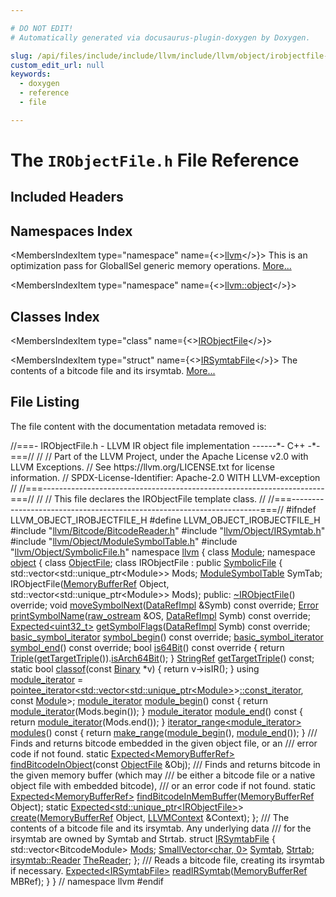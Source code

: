 ```yaml
---

# DO NOT EDIT!
# Automatically generated via docusaurus-plugin-doxygen by Doxygen.

slug: /api/files/include/include/llvm/include/llvm/object/irobjectfile-h
custom_edit_url: null
keywords:
  - doxygen
  - reference
  - file

---
```





# The `IRObjectFile.h` File Reference

<DoxygenPage pluginConfig={pluginConfig}>



## Included Headers

<IncludesList>
<IncludesListItem
  filePath="llvm/Bitcode/BitcodeReader.h"
  permalink="/docs/api/files/include/include/llvm/include/llvm/bitcode/bitcodereader-h"
  isLocal="true" />
<IncludesListItem
  filePath="llvm/Object/IRSymtab.h"
  permalink="/docs/api/files/include/include/llvm/include/llvm/object/irsymtab-h"
  isLocal="true" />
<IncludesListItem
  filePath="llvm/Object/ModuleSymbolTable.h"
  permalink="/docs/api/files/include/include/llvm/include/llvm/object/modulesymboltable-h"
  isLocal="true" />
<IncludesListItem
  filePath="llvm/Object/SymbolicFile.h"
  permalink="/docs/api/files/include/include/llvm/include/llvm/object/symbolicfile-h"
  isLocal="true" />
</IncludesList>

## Namespaces Index

<MembersIndex>

<MembersIndexItem
  type="namespace"
  name={<><a href="/docs/api/namespaces/llvm">llvm</a></>}>
This is an optimization pass for GlobalISel generic memory operations. <a href="/docs/api/namespaces/llvm/#details">More...</a>
</MembersIndexItem>

<MembersIndexItem
  type="namespace"
  name={<><a href="/docs/api/namespaces/llvm/object">llvm::object</a></>}>
</MembersIndexItem>

</MembersIndex>

## Classes Index

<MembersIndex>

<MembersIndexItem
  type="class"
  name={<><a href="/docs/api/classes/llvm/object/irobjectfile">IRObjectFile</a></>}>
</MembersIndexItem>

<MembersIndexItem
  type="struct"
  name={<><a href="/docs/api/structs/llvm/object/irsymtabfile">IRSymtabFile</a></>}>
The contents of a bitcode file and its irsymtab. <a href="/docs/api/structs/llvm/object/irsymtabfile/#details">More...</a>
</MembersIndexItem>

</MembersIndex>


## File Listing

The file content with the documentation metadata removed is:

<ProgramListing>

<Link id="l00001" /><CodeLine lineNumber="1"><Highlight kind="comment">//===- IRObjectFile.h - LLVM IR object file implementation ------&#42;- C++ -&#42;-===//</Highlight><Highlight kind="normal"></Highlight></CodeLine>
<Link id="l00002" /><CodeLine lineNumber="2"><Highlight kind="normal"></Highlight><Highlight kind="comment">//</Highlight><Highlight kind="normal"></Highlight></CodeLine>
<Link id="l00003" /><CodeLine lineNumber="3"><Highlight kind="normal"></Highlight><Highlight kind="comment">// Part of the LLVM Project, under the Apache License v2.0 with LLVM Exceptions.</Highlight><Highlight kind="normal"></Highlight></CodeLine>
<Link id="l00004" /><CodeLine lineNumber="4"><Highlight kind="normal"></Highlight><Highlight kind="comment">// See https://llvm.org/LICENSE.txt for license information.</Highlight><Highlight kind="normal"></Highlight></CodeLine>
<Link id="l00005" /><CodeLine lineNumber="5"><Highlight kind="normal"></Highlight><Highlight kind="comment">// SPDX-License-Identifier: Apache-2.0 WITH LLVM-exception</Highlight><Highlight kind="normal"></Highlight></CodeLine>
<Link id="l00006" /><CodeLine lineNumber="6"><Highlight kind="normal"></Highlight><Highlight kind="comment">//</Highlight><Highlight kind="normal"></Highlight></CodeLine>
<Link id="l00007" /><CodeLine lineNumber="7"><Highlight kind="normal"></Highlight><Highlight kind="comment">//===----------------------------------------------------------------------===//</Highlight><Highlight kind="normal"></Highlight></CodeLine>
<Link id="l00008" /><CodeLine lineNumber="8"><Highlight kind="normal"></Highlight><Highlight kind="comment">//</Highlight><Highlight kind="normal"></Highlight></CodeLine>
<Link id="l00009" /><CodeLine lineNumber="9"><Highlight kind="normal"></Highlight><Highlight kind="comment">// This file declares the IRObjectFile template class.</Highlight><Highlight kind="normal"></Highlight></CodeLine>
<Link id="l00010" /><CodeLine lineNumber="10"><Highlight kind="normal"></Highlight><Highlight kind="comment">//</Highlight><Highlight kind="normal"></Highlight></CodeLine>
<Link id="l00011" /><CodeLine lineNumber="11"><Highlight kind="normal"></Highlight><Highlight kind="comment">//===----------------------------------------------------------------------===//</Highlight><Highlight kind="normal"></Highlight></CodeLine>
<Link id="l00012" /><CodeLine lineNumber="12"><Highlight kind="normal"></Highlight></CodeLine>
<Link id="l00013" /><CodeLine lineNumber="13"><Highlight kind="normal"></Highlight><Highlight kind="preprocessor">#ifndef LLVM&#95;OBJECT&#95;IROBJECTFILE&#95;H</Highlight><Highlight kind="normal"></Highlight></CodeLine>
<Link id="l00014" /><CodeLine lineNumber="14"><Highlight kind="normal"></Highlight><Highlight kind="preprocessor">#define LLVM&#95;OBJECT&#95;IROBJECTFILE&#95;H</Highlight><Highlight kind="normal"></Highlight></CodeLine>
<Link id="l00015" /><CodeLine lineNumber="15"><Highlight kind="normal"></Highlight></CodeLine>
<Link id="l00016" /><CodeLine lineNumber="16"><Highlight kind="normal"></Highlight><Highlight kind="preprocessor">#include &quot;<a href="/docs/api/files/include/include/llvm/include/llvm/bitcode/bitcodereader-h">llvm/Bitcode/BitcodeReader.h</a>&quot;</Highlight><Highlight kind="normal"></Highlight></CodeLine>
<Link id="l00017" /><CodeLine lineNumber="17"><Highlight kind="normal"></Highlight><Highlight kind="preprocessor">#include &quot;<a href="/docs/api/files/include/include/llvm/include/llvm/object/irsymtab-h">llvm/Object/IRSymtab.h</a>&quot;</Highlight><Highlight kind="normal"></Highlight></CodeLine>
<Link id="l00018" /><CodeLine lineNumber="18"><Highlight kind="normal"></Highlight><Highlight kind="preprocessor">#include &quot;<a href="/docs/api/files/include/include/llvm/include/llvm/object/modulesymboltable-h">llvm/Object/ModuleSymbolTable.h</a>&quot;</Highlight><Highlight kind="normal"></Highlight></CodeLine>
<Link id="l00019" /><CodeLine lineNumber="19"><Highlight kind="normal"></Highlight><Highlight kind="preprocessor">#include &quot;<a href="/docs/api/files/include/include/llvm/include/llvm/object/symbolicfile-h">llvm/Object/SymbolicFile.h</a>&quot;</Highlight><Highlight kind="normal"></Highlight></CodeLine>
<Link id="l00020" /><CodeLine lineNumber="20"><Highlight kind="normal"></Highlight></CodeLine>
<Link id="l00021" /><CodeLine lineNumber="21"><Highlight kind="normal"></Highlight><Highlight kind="keyword">namespace </Highlight><Highlight kind="normal"><a href="/docs/api/namespaces/llvm">llvm</a> &#123;</Highlight></CodeLine>
<Link id="l00022" /><CodeLine lineNumber="22"><Highlight kind="normal"></Highlight><Highlight kind="keyword">class </Highlight><Highlight kind="normal"><a href="/docs/api/classes/llvm/module">Module</a>;</Highlight></CodeLine>
<Link id="l00023" /><CodeLine lineNumber="23"><Highlight kind="normal"></Highlight></CodeLine>
<Link id="l00024" /><CodeLine lineNumber="24"><Highlight kind="normal"></Highlight><Highlight kind="keyword">namespace </Highlight><Highlight kind="normal"><a href="/docs/api/namespaces/llvm/object">object</a> &#123;</Highlight></CodeLine>
<Link id="l00025" /><CodeLine lineNumber="25"><Highlight kind="normal"></Highlight><Highlight kind="keyword">class </Highlight><Highlight kind="normal"><a href="/docs/api/classes/llvm/object/objectfile">ObjectFile</a>;</Highlight></CodeLine>
<Link id="l00026" /><CodeLine lineNumber="26"><Highlight kind="normal"></Highlight></CodeLine>
<Link id="l00027" /><CodeLine lineNumber="27" lineLink="/docs/api/classes/llvm/object/irobjectfile"><Highlight kind="normal"></Highlight><Highlight kind="keyword">class </Highlight><Highlight kind="normal">IRObjectFile : </Highlight><Highlight kind="keyword">public</Highlight><Highlight kind="normal"> <a href="/docs/api/classes/llvm/object/symbolicfile/#a8eeef7e2323c6f1ec25eb240e1842fee">SymbolicFile</a> &#123;</Highlight></CodeLine>
<Link id="l00028" /><CodeLine lineNumber="28"><Highlight kind="normal">  std::vector&lt;std::unique&#95;ptr&lt;Module&gt;&gt; Mods;</Highlight></CodeLine>
<Link id="l00029" /><CodeLine lineNumber="29"><Highlight kind="normal">  <a href="/docs/api/classes/llvm/modulesymboltable">ModuleSymbolTable</a> SymTab;</Highlight></CodeLine>
<Link id="l00030" /><CodeLine lineNumber="30"><Highlight kind="normal">  IRObjectFile(<a href="/docs/api/classes/llvm/memorybufferref">MemoryBufferRef</a> Object,</Highlight></CodeLine>
<Link id="l00031" /><CodeLine lineNumber="31"><Highlight kind="normal">               std::vector&lt;std::unique&#95;ptr&lt;Module&gt;&gt; Mods);</Highlight></CodeLine>
<Link id="l00032" /><CodeLine lineNumber="32"><Highlight kind="normal"></Highlight></CodeLine>
<Link id="l00033" /><CodeLine lineNumber="33"><Highlight kind="normal"></Highlight><Highlight kind="keyword">public</Highlight><Highlight kind="normal">:</Highlight></CodeLine>
<Link id="l00034" /><CodeLine lineNumber="34" lineLink="/docs/api/classes/llvm/object/irobjectfile/#ad047da8377319bb842a7f8c599cf3500"><Highlight kind="normal">  <a href="/docs/api/classes/llvm/object/irobjectfile/#ad047da8377319bb842a7f8c599cf3500">~IRObjectFile</a>() </Highlight><Highlight kind="keyword">override</Highlight><Highlight kind="normal">;</Highlight></CodeLine>
<Link id="l00035" /><CodeLine lineNumber="35"><Highlight kind="normal">  </Highlight><Highlight kind="keywordtype">void</Highlight><Highlight kind="normal"> <a href="/docs/api/classes/llvm/object/irobjectfile/#a9fc5bfd0e7eff579588296220dcdf230">moveSymbolNext</a>(<a href="/docs/api/unions/llvm/object/datarefimpl">DataRefImpl</a> &amp;Symb) </Highlight><Highlight kind="keyword">const override</Highlight><Highlight kind="normal">;</Highlight></CodeLine>
<Link id="l00036" /><CodeLine lineNumber="36"><Highlight kind="normal">  <a href="/docs/api/classes/llvm/error">Error</a> <a href="/docs/api/classes/llvm/object/irobjectfile/#a2584de961c69042c7afb892ad5f76b1a">printSymbolName</a>(<a href="/docs/api/classes/llvm/raw-ostream">raw&#95;ostream</a> &amp;OS, <a href="/docs/api/unions/llvm/object/datarefimpl">DataRefImpl</a> Symb) </Highlight><Highlight kind="keyword">const override</Highlight><Highlight kind="normal">;</Highlight></CodeLine>
<Link id="l00037" /><CodeLine lineNumber="37"><Highlight kind="normal">  <a href="/docs/api/classes/llvm/expected">Expected&lt;uint32&#95;t&gt;</a> <a href="/docs/api/classes/llvm/object/irobjectfile/#a137560af83faf7a336b0684c627227a1">getSymbolFlags</a>(<a href="/docs/api/unions/llvm/object/datarefimpl">DataRefImpl</a> Symb) </Highlight><Highlight kind="keyword">const override</Highlight><Highlight kind="normal">;</Highlight></CodeLine>
<Link id="l00038" /><CodeLine lineNumber="38"><Highlight kind="normal">  <a href="/docs/api/namespaces/llvm/object/#a5bf1bfacdebc64c1f70e3b2861ba76eb">basic&#95;symbol&#95;iterator</a> <a href="/docs/api/classes/llvm/object/irobjectfile/#a6ea6749cdcd6c8b985d67441ab66180c">symbol&#95;begin</a>() </Highlight><Highlight kind="keyword">const override</Highlight><Highlight kind="normal">;</Highlight></CodeLine>
<Link id="l00039" /><CodeLine lineNumber="39"><Highlight kind="normal">  <a href="/docs/api/namespaces/llvm/object/#a5bf1bfacdebc64c1f70e3b2861ba76eb">basic&#95;symbol&#95;iterator</a> <a href="/docs/api/classes/llvm/object/irobjectfile/#a90838b84033f2f9576def8909bac94b7">symbol&#95;end</a>() </Highlight><Highlight kind="keyword">const override</Highlight><Highlight kind="normal">;</Highlight></CodeLine>
<Link id="l00040" /><CodeLine lineNumber="40" lineLink="/docs/api/classes/llvm/object/irobjectfile/#a2b78a9dc71e54e2032c3578f48910a76"><Highlight kind="normal">  </Highlight><Highlight kind="keywordtype">bool</Highlight><Highlight kind="normal"> <a href="/docs/api/classes/llvm/object/irobjectfile/#a2b78a9dc71e54e2032c3578f48910a76">is64Bit</a>()</Highlight><Highlight kind="keyword"> const override </Highlight><Highlight kind="normal">&#123;</Highlight></CodeLine>
<Link id="l00041" /><CodeLine lineNumber="41"><Highlight kind="normal">    </Highlight><Highlight kind="keywordflow">return</Highlight><Highlight kind="normal"> <a href="/docs/api/classes/llvm/triple">Triple</a>(<a href="/docs/api/classes/llvm/object/irobjectfile/#a318fb3fff5cdd380b99d7dde9d1e8513">getTargetTriple</a>()).<a href="/docs/api/classes/llvm/triple/#a9e0d7431e635bbbf753602d214d89f0e">isArch64Bit</a>();</Highlight></CodeLine>
<Link id="l00042" /><CodeLine lineNumber="42"><Highlight kind="normal">  &#125;</Highlight></CodeLine>
<Link id="l00043" /><CodeLine lineNumber="43"><Highlight kind="normal">  <a href="/docs/api/classes/llvm/stringref">StringRef</a> <a href="/docs/api/classes/llvm/object/irobjectfile/#a318fb3fff5cdd380b99d7dde9d1e8513">getTargetTriple</a>() </Highlight><Highlight kind="keyword">const</Highlight><Highlight kind="normal">;</Highlight></CodeLine>
<Link id="l00044" /><CodeLine lineNumber="44"><Highlight kind="normal"></Highlight></CodeLine>
<Link id="l00045" /><CodeLine lineNumber="45" lineLink="/docs/api/classes/llvm/object/irobjectfile/#aa6bc8c2b2a50fecd8a066e191f0cace3"><Highlight kind="normal">  </Highlight><Highlight kind="keyword">static</Highlight><Highlight kind="normal"> </Highlight><Highlight kind="keywordtype">bool</Highlight><Highlight kind="normal"> <a href="/docs/api/classes/llvm/object/irobjectfile/#aa6bc8c2b2a50fecd8a066e191f0cace3">classof</a>(</Highlight><Highlight kind="keyword">const</Highlight><Highlight kind="normal"> <a href="/docs/api/classes/llvm/object/binary">Binary</a> &#42;v) &#123;</Highlight></CodeLine>
<Link id="l00046" /><CodeLine lineNumber="46"><Highlight kind="normal">    </Highlight><Highlight kind="keywordflow">return</Highlight><Highlight kind="normal"> v-&gt;isIR();</Highlight></CodeLine>
<Link id="l00047" /><CodeLine lineNumber="47"><Highlight kind="normal">  &#125;</Highlight></CodeLine>
<Link id="l00048" /><CodeLine lineNumber="48"><Highlight kind="normal"></Highlight></CodeLine>
<Link id="l00049" /><CodeLine lineNumber="49" lineLink="/docs/api/classes/llvm/object/irobjectfile/#a4d920fca798b8768e2a6ebbb631d6cc4"><Highlight kind="normal">  </Highlight><Highlight kind="keyword">using </Highlight><Highlight kind="normal"><a href="/docs/api/classes/llvm/object/irobjectfile/#a4d920fca798b8768e2a6ebbb631d6cc4">module&#95;iterator</a> =</Highlight></CodeLine>
<Link id="l00050" /><CodeLine lineNumber="50"><Highlight kind="normal">      <a href="/docs/api/structs/llvm/pointee-iterator">pointee&#95;iterator&lt;std::vector&lt;std::unique&#95;ptr&lt;Module&gt;</a>&gt;<a href="/docs/api/classes/llvm/smallvectorimpl">::const&#95;iterator</a>,</Highlight></CodeLine>
<Link id="l00051" /><CodeLine lineNumber="51"><Highlight kind="normal">                       </Highlight><Highlight kind="keyword">const</Highlight><Highlight kind="normal"> <a href="/docs/api/classes/llvm/module">Module</a>&gt;;</Highlight></CodeLine>
<Link id="l00052" /><CodeLine lineNumber="52"><Highlight kind="normal"></Highlight></CodeLine>
<Link id="l00053" /><CodeLine lineNumber="53" lineLink="/docs/api/classes/llvm/object/irobjectfile/#aa59b8320d00fa5327970a22a137efbb6"><Highlight kind="normal">  <a href="/docs/api/classes/llvm/object/irobjectfile/#a4d920fca798b8768e2a6ebbb631d6cc4">module&#95;iterator</a> <a href="/docs/api/classes/llvm/object/irobjectfile/#aa59b8320d00fa5327970a22a137efbb6">module&#95;begin</a>()</Highlight><Highlight kind="keyword"> const </Highlight><Highlight kind="normal">&#123; </Highlight><Highlight kind="keywordflow">return</Highlight><Highlight kind="normal"> <a href="/docs/api/classes/llvm/object/irobjectfile/#a4d920fca798b8768e2a6ebbb631d6cc4">module&#95;iterator</a>(Mods.begin()); &#125;</Highlight></CodeLine>
<Link id="l00054" /><CodeLine lineNumber="54" lineLink="/docs/api/classes/llvm/object/irobjectfile/#a88a43d0cbe0e955b941970b15f5b9d25"><Highlight kind="normal">  <a href="/docs/api/classes/llvm/object/irobjectfile/#a4d920fca798b8768e2a6ebbb631d6cc4">module&#95;iterator</a> <a href="/docs/api/classes/llvm/object/irobjectfile/#a88a43d0cbe0e955b941970b15f5b9d25">module&#95;end</a>()</Highlight><Highlight kind="keyword"> const </Highlight><Highlight kind="normal">&#123; </Highlight><Highlight kind="keywordflow">return</Highlight><Highlight kind="normal"> <a href="/docs/api/classes/llvm/object/irobjectfile/#a4d920fca798b8768e2a6ebbb631d6cc4">module&#95;iterator</a>(Mods.end()); &#125;</Highlight></CodeLine>
<Link id="l00055" /><CodeLine lineNumber="55"><Highlight kind="normal"></Highlight></CodeLine>
<Link id="l00056" /><CodeLine lineNumber="56" lineLink="/docs/api/classes/llvm/object/irobjectfile/#aca911e45ef08a3f6c38d144f825c5222"><Highlight kind="normal">  <a href="/docs/api/classes/llvm/iterator-range">iterator&#95;range&lt;module&#95;iterator&gt;</a> <a href="/docs/api/classes/llvm/object/irobjectfile/#aca911e45ef08a3f6c38d144f825c5222">modules</a>()</Highlight><Highlight kind="keyword"> const </Highlight><Highlight kind="normal">&#123;</Highlight></CodeLine>
<Link id="l00057" /><CodeLine lineNumber="57"><Highlight kind="normal">    </Highlight><Highlight kind="keywordflow">return</Highlight><Highlight kind="normal"> <a href="/docs/api/namespaces/llvm/#a341215803e83773a3e97860dc291f121">make&#95;range</a>(<a href="/docs/api/classes/llvm/object/irobjectfile/#aa59b8320d00fa5327970a22a137efbb6">module&#95;begin</a>(), <a href="/docs/api/classes/llvm/object/irobjectfile/#a88a43d0cbe0e955b941970b15f5b9d25">module&#95;end</a>());</Highlight></CodeLine>
<Link id="l00058" /><CodeLine lineNumber="58"><Highlight kind="normal">  &#125;</Highlight></CodeLine>
<Link id="l00059" /><CodeLine lineNumber="59"><Highlight kind="normal"></Highlight><Highlight kind="comment"></Highlight></CodeLine>
<Link id="l00060" /><CodeLine lineNumber="60"><Highlight kind="comment">  /// Finds and returns bitcode embedded in the given object file, or an</Highlight></CodeLine>
<Link id="l00061" /><CodeLine lineNumber="61"><Highlight kind="comment">  /// error code if not found.</Highlight><Highlight kind="normal"></Highlight></CodeLine>
<Link id="l00062" /><CodeLine lineNumber="62"><Highlight kind="normal">  </Highlight><Highlight kind="keyword">static</Highlight><Highlight kind="normal"> <a href="/docs/api/classes/llvm/expected">Expected&lt;MemoryBufferRef&gt;</a> <a href="/docs/api/classes/llvm/object/irobjectfile/#a803ed79cb2444088841a8c8618b21ab8">findBitcodeInObject</a>(</Highlight><Highlight kind="keyword">const</Highlight><Highlight kind="normal"> <a href="/docs/api/classes/llvm/object/objectfile">ObjectFile</a> &amp;Obj);</Highlight></CodeLine>
<Link id="l00063" /><CodeLine lineNumber="63"><Highlight kind="normal"></Highlight><Highlight kind="comment"></Highlight></CodeLine>
<Link id="l00064" /><CodeLine lineNumber="64"><Highlight kind="comment">  /// Finds and returns bitcode in the given memory buffer (which may</Highlight></CodeLine>
<Link id="l00065" /><CodeLine lineNumber="65"><Highlight kind="comment">  /// be either a bitcode file or a native object file with embedded bitcode),</Highlight></CodeLine>
<Link id="l00066" /><CodeLine lineNumber="66"><Highlight kind="comment">  /// or an error code if not found.</Highlight><Highlight kind="normal"></Highlight></CodeLine>
<Link id="l00067" /><CodeLine lineNumber="67"><Highlight kind="normal">  </Highlight><Highlight kind="keyword">static</Highlight><Highlight kind="normal"> <a href="/docs/api/classes/llvm/expected">Expected&lt;MemoryBufferRef&gt;</a></Highlight></CodeLine>
<Link id="l00068" /><CodeLine lineNumber="68"><Highlight kind="normal">  <a href="/docs/api/classes/llvm/object/irobjectfile/#aeaceb8997142b34e42f329adfba36658">findBitcodeInMemBuffer</a>(<a href="/docs/api/classes/llvm/memorybufferref">MemoryBufferRef</a> Object);</Highlight></CodeLine>
<Link id="l00069" /><CodeLine lineNumber="69"><Highlight kind="normal"></Highlight></CodeLine>
<Link id="l00070" /><CodeLine lineNumber="70"><Highlight kind="normal">  </Highlight><Highlight kind="keyword">static</Highlight><Highlight kind="normal"> <a href="/docs/api/classes/llvm/expected">Expected&lt;std::unique&#95;ptr&lt;IRObjectFile&gt;</a>&gt; <a href="/docs/api/classes/llvm/object/irobjectfile/#afcce1b766f055cfac90081cebb14ad23">create</a>(<a href="/docs/api/classes/llvm/memorybufferref">MemoryBufferRef</a> Object,</Highlight></CodeLine>
<Link id="l00071" /><CodeLine lineNumber="71"><Highlight kind="normal">                                                        <a href="/docs/api/classes/llvm/llvmcontext">LLVMContext</a> &amp;Context);</Highlight></CodeLine>
<Link id="l00072" /><CodeLine lineNumber="72"><Highlight kind="normal">&#125;;</Highlight></CodeLine>
<Link id="l00073" /><CodeLine lineNumber="73"><Highlight kind="normal"></Highlight><Highlight kind="comment"></Highlight></CodeLine>
<Link id="l00074" /><CodeLine lineNumber="74"><Highlight kind="comment">/// The contents of a bitcode file and its irsymtab. Any underlying data</Highlight></CodeLine>
<Link id="l00075" /><CodeLine lineNumber="75"><Highlight kind="comment">/// for the irsymtab are owned by Symtab and Strtab.</Highlight><Highlight kind="normal"></Highlight></CodeLine>
<Link id="l00076" /><CodeLine lineNumber="76" lineLink="/docs/api/structs/llvm/object/irsymtabfile"><Highlight kind="normal"></Highlight><Highlight kind="keyword">struct </Highlight><Highlight kind="normal"><a href="/docs/api/structs/llvm/object/irsymtabfile">IRSymtabFile</a> &#123;</Highlight></CodeLine>
<Link id="l00077" /><CodeLine lineNumber="77" lineLink="/docs/api/structs/llvm/object/irsymtabfile/#abf728851b590545c523cc08ceff69696"><Highlight kind="normal">  std::vector&lt;BitcodeModule&gt; <a href="/docs/api/structs/llvm/object/irsymtabfile/#abf728851b590545c523cc08ceff69696">Mods</a>;</Highlight></CodeLine>
<Link id="l00078" /><CodeLine lineNumber="78" lineLink="/docs/api/structs/llvm/object/irsymtabfile/#a365ee54caae86610a925ea5cb3810c30"><Highlight kind="normal">  <a href="/docs/api/classes/llvm/smallvector">SmallVector&lt;char, 0&gt;</a> <a href="/docs/api/structs/llvm/object/irsymtabfile/#af16afcbcc433704d33e92799d13025c4">Symtab</a>, <a href="/docs/api/structs/llvm/object/irsymtabfile/#a365ee54caae86610a925ea5cb3810c30">Strtab</a>;</Highlight></CodeLine>
<Link id="l00079" /><CodeLine lineNumber="79" lineLink="/docs/api/structs/llvm/object/irsymtabfile/#aa5d8b17bdf2a458baee047666d13d72e"><Highlight kind="normal">  <a href="/docs/api/classes/llvm/irsymtab/reader">irsymtab::Reader</a> <a href="/docs/api/structs/llvm/object/irsymtabfile/#aa5d8b17bdf2a458baee047666d13d72e">TheReader</a>;</Highlight></CodeLine>
<Link id="l00080" /><CodeLine lineNumber="80"><Highlight kind="normal">&#125;;</Highlight></CodeLine>
<Link id="l00081" /><CodeLine lineNumber="81"><Highlight kind="normal"></Highlight><Highlight kind="comment"></Highlight></CodeLine>
<Link id="l00082" /><CodeLine lineNumber="82"><Highlight kind="comment">/// Reads a bitcode file, creating its irsymtab if necessary.</Highlight><Highlight kind="normal"></Highlight></CodeLine>
<Link id="l00083" /><CodeLine lineNumber="83"><Highlight kind="normal"><a href="/docs/api/classes/llvm/expected">Expected&lt;IRSymtabFile&gt;</a> <a href="/docs/api/namespaces/llvm/object/#a01155893a99bd03c0b13bb52d2f7083e">readIRSymtab</a>(<a href="/docs/api/classes/llvm/memorybufferref">MemoryBufferRef</a> MBRef);</Highlight></CodeLine>
<Link id="l00084" /><CodeLine lineNumber="84"><Highlight kind="normal"></Highlight></CodeLine>
<Link id="l00085" /><CodeLine lineNumber="85"><Highlight kind="normal">&#125;</Highlight></CodeLine>
<Link id="l00086" /><CodeLine lineNumber="86"><Highlight kind="normal"></Highlight></CodeLine>
<Link id="l00087" /><CodeLine lineNumber="87"><Highlight kind="normal">&#125; </Highlight><Highlight kind="comment">// namespace llvm</Highlight><Highlight kind="normal"></Highlight></CodeLine>
<Link id="l00088" /><CodeLine lineNumber="88"><Highlight kind="normal"></Highlight></CodeLine>
<Link id="l00089" /><CodeLine lineNumber="89"><Highlight kind="normal"></Highlight><Highlight kind="preprocessor">#endif</Highlight></CodeLine>

</ProgramListing>


</DoxygenPage>
